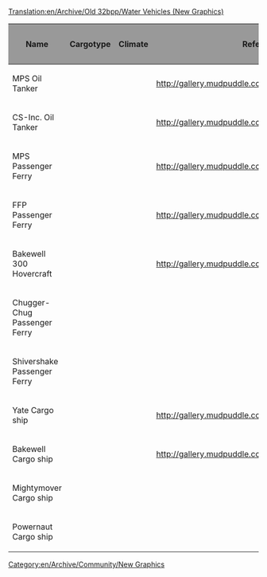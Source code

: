 [[Translation:en/Archive/Old 32bpp/Water Vehicles (New Graphics)]]
[[Category:en/Archive/Community/New Graphics]]

{| border=2
!style="background:#999999;" |Name
!style="background:#999999;" |Cargotype
!style="background:#999999;" |Climate
!style="background:#999999;" |Reference Image
!style="background:#999999;" |Remodeled By
!style="background:#999999;" |Status
!style="background:#999999;" |Image
!style="background:#999999;" |Source File
!style="background:#999999;" |Game Graphics
|-
|MPS Oil Tanker
|
|
|http://gallery.mudpuddle.co.nz/albums/ottd/3672_G.thumb.png
|
!style="background:#888888;" |
|
|
|
|-
|CS-Inc. Oil Tanker
|
|
|http://gallery.mudpuddle.co.nz/albums/ottd/3672_G.thumb.png
|
!style="background:#888888;" |
|
|
|
|-
|MPS Passenger Ferry
|
|
|http://gallery.mudpuddle.co.nz/albums/ottd/3688_G.thumb.png
|
!style="background:#888888;" |
|
|
|
|-
|FFP Passenger Ferry
|
|
|http://gallery.mudpuddle.co.nz/albums/ottd/3688_G.thumb.png
|
!style="background:#888888;" |
|
|
|
|-
|Bakewell 300 Hovercraft
|
|
|http://gallery.mudpuddle.co.nz/albums/ottd/3696_G.thumb.png
|
!style="background:#888888;" |
|
|
|
|-
|Chugger-Chug Passenger Ferry
|
|
|
|
!style="background:#888888;" |
|
|
|
|-
|Shivershake Passenger Ferry
|
|
|
|
!style="background:#888888;" |
|
|
|
|-
|Yate Cargo ship
|
|
|http://gallery.mudpuddle.co.nz/albums/ottd/3680_G.thumb.png
|
!style="background:#888888;" |
|
|
|
|-
|Bakewell Cargo ship
|
|
|http://gallery.mudpuddle.co.nz/albums/ottd/3680_G.thumb.png
|
!style="background:#888888;" |
|
|
|
|-
|Mightymover Cargo ship
|
|
|
|
!style="background:#888888;" |
|
|
|
|-
|Powernaut Cargo ship
|
|
|
|
!style="background:#888888;" |
|
|
|
|}